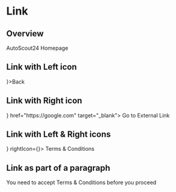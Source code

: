

<Meta title="Navigation/Link" component={Link} />

# Link

## Overview

<Canvas>
  <Story name="Overview">
    <Link href="https://autoscout24.ch">AutoScout24 Homepage</Link>
  </Story>
</Canvas>

## Link with Left icon

<Canvas>
  <Story name="Link with Left icon">
    <Link leftIcon={<ArrowLeftIcon />}>Back</Link>
  </Story>
</Canvas>

## Link with Right icon

<Canvas>
  <Story name="Link with Right icon">
    <Link rightIcon={<ErrorIcon />} href="https://google.com" target="_blank">
      Go to External Link
    </Link>
  </Story>
</Canvas>

## Link with Left & Right icons

<Canvas>
  <Story name="Link with Left & Right icons">
    <Link leftIcon={<ArrowLeftIcon />} rightIcon={<ErrorIcon />}>
      Terms & Conditions
    </Link>
  </Story>
</Canvas>

## Link as part of a paragraph

<Canvas>
  <Story name="Link as part of a paragraph">
    <p>
      You need to accept
      <Link>Terms & Conditions</Link>
      before you proceed
    </p>
  </Story>
</Canvas>
